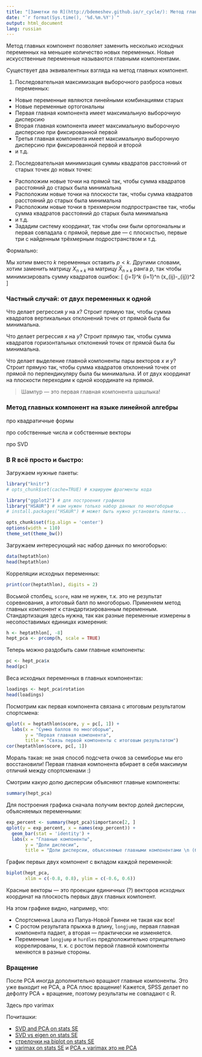 ```yaml
---
title: "[Заметки по R](http://bdemeshev.github.io/r_cycle/): Метод главных компонент"
date: "`r format(Sys.time(), '%d.%m.%Y')`"
output: html_document
lang: russian
---
```


Метод главных компонент позволяет заменить несколько исходных переменных на меньшее количество новых переменных. Новые искусственные переменные называются главными компонентами.

Существует два эквивалентных взгляда на метод главных компонент. 

1. Последовательная максимизация выборочного разброса новых переменных:
  - Новые переменные являются линейными комбинациями старых
  - Новые переменные ортогональны
  - Первая главная компонента имеет максимальную выборочную дисперсию
  - Вторая главная компонента имеет максимальную выборочную дисперсию при фиксированной первой
  - Третья главная компонента имеет максимальную выборочную дисперсию при фиксированной первой и второй
  - и т.д.
  
2. Последовательная минимизация суммы квадратов расстояний от старых точек до новых точек:
  - Расположим новые точки на прямой так, чтобы сумма квадратов расстояний до старых была минимальна
  - Расположим новые точки на плоскости так, чтобы сумма квадратов расстояний до старых была минимальна
  - Расположим новые точки в трехмерном подпространстве так, чтобы сумма квадратов расстояний до старых была минимальна
  - и т.д.
  - Зададим систему координат, так чтобы они были ортогональны и первая совпадала с прямой, первые две --- с плоскостью, первые три с найденным трёхмерным подространством и т.д.
  
Формально: 

Мы хотим вместо $k$ переменных оставить $p<k$. Другими словами, хотим заменить матрицу $X_{n\times k}$ на матрицу $\hat{X}_{n\times k}$ ранга $p$, так чтобы минимизировать сумму квадратов ошибок:
\[
\min \sum_{j=1}^k \sum_{i=1}^n (x_{ij}-\hat{x}_{ij})^2
\]


### Частный случай: от двух переменных к одной

Что делает регрессия $y$ на $x$? Строит прямую так, чтобы сумма квадратов вертикальных отклонений точек от прямой была бы минимальна.

Что делает регрессия $x$ на $y$? Строит прямую так, чтобы сумма квадратов горизонтальных отклонений точек от прямой была бы минимальна.

Что делает выделение главной компоненты пары векторов $x$ и $y$? Строит прямую так, чтобы сумма квадратов отклонений точек от прямой по перпендикуляру была бы минимальна. И от двух координат на плоскости переходим к одной координате на прямой.

> Шампур --- это первая главная компонента шашлыка!

### Метод главных компонент на языке линейной алгебры

про квадратичные формы

про собственные числа и собственные векторы

про SVD


### В R всё просто и быстро:

Загружаем нужные пакеты:
```r
library("knitr")
# opts_chunk$set(cache=TRUE) # кэшируем фрагменты кода

library("ggplot2") # для построения графиков
library("HSAUR") # нам нужен только набор данных по многоборью
# install.packages("HSAUR") # может быть нужно установить пакеты...

opts_chunk$set(fig.align = 'center') 
options(width = 110)
theme_set(theme_bw())
```

Загружаем интересующий нас набор данных по многоборью:
```r
data(heptathlon)
head(heptathlon)
```

Корреляции исходных переменных:
```r
print(cor(heptathlon), digits = 2)
```

Восьмой столбец, `score`, нам не нужен, т.к. это не результат соревнования, а итоговый балл по многоборью. Применяем метод главных компонент к стандартизированным переменным. Стандартизация здесь нужна, так как разные переменные измерены в несопоставимых единицах измерения:
```r
h <- heptathlon[, -8]
hept_pca <- prcomp(h, scale = TRUE)
```

Теперь можно раздобыть сами главные компоненты:
```r
pc <- hept_pca$x
head(pc)
```

Веса исходных переменных в главных компонентах:
```r
loadings <- hept_pca$rotation
head(loadings)
```

Посмотрим как первая компонента связана с итоговым результатом спортсмена:
```r
qplot(x = heptathlon$score, y = pc[, 1]) + 
  labs(x = "Сумма баллов по многоборью", 
       y = "Первая главная компонента",
       title = "Связь первой компоненты с итоговым результатом")
cor(heptathlon$score, pc[, 1])
```

Мораль такая: не зная способ подсчета очков за семиборье мы его восстановили! Первая главная компонента вбирает в себя максимум отличий между спортсменами :)

Смотрим какую долю дисперсии объясняют главные компоненты:
```r
summary(hept_pca)
```

Для построения графика сначала получим вектор долей дисперсии, объясняемых переменными:
```r
exp_percent <- summary(hept_pca)$importance[2, ]
qplot(y = exp_percent, x = names(exp_percent)) + 
  geom_bar(stat = 'identity') +
  labs(x = "Главные компоненты",
       y = "Доли диспесии",
       title = "Доли дисперсии, объясняемые главными компонентами \n (без предварительной стандартизации)")
```


График первых двух компонент с вкладом каждой переменной:
```r
biplot(hept_pca, 
       xlim = c(-0.8, 0.8), ylim = c(-0.6, 0.6))
```

Красные векторы --- это проекции единичных (?) векторов исходных координат на плоскость первых двух главных компонент.

На этом графике видно, например, что:

* Спортсменка Launa из Папуа-Новой Гвинеи не такая как все!
* С ростом результата прыжка в длину, `longjump`, первая главная компонента падает, а вторая --- практически не изменяется.
* Переменные `longjump` и `hurdles` предположительно отрицательно коррелированы, т. к. с ростом первой главной компоненты меняются в разные стороны.

### Вращение

После PCA иногда дополнительно вращают главные компоненты. Это уже выходит не PCA, а PCA плюс вращение! Кажется, SPSS делает по дефолту PCA + вращение, поэтому результаты не совпадают с R.

Здесь про varimax



Почиташки:

* [SVD and PCA on stats SE](http://stats.stackexchange.com/questions/134282)
* [SVD vs eigen on stats SE](http://stats.stackexchange.com/questions/79043)
* [стрелочки на biplot on stats SE](http://stats.stackexchange.com/questions/27080)
* [varimax on stats SE](http://stats.stackexchange.com/questions/59213) и [PCA + varimax это не PCA](http://stats.stackexchange.com/questions/612)

